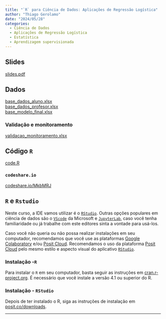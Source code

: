 ```yaml
---
title: "`R` para Ciência de Dados: Aplicações de Regressão Logística"
author: "Thiago Gerolamo"
date: "2024/05/28"
categories:
  - Ciência de Dados
  - Aplicações de Regressão Logística
  - Estatística
  - Aprendizagem supervisionada
---
```


## Slides

[slides.pdf](modelo_propensao.pdf){target="_blank"}

## Dados

[base_dados_aluno.xlsx](base_dados_aluno.xlsx){target="_blank"}<br>
[base_dados_profesor.xlsx](base_dados_profesor.xlsx){target="_blank"}<br>
[base_modelo_final.xlsx](https://docs.google.com/spreadsheets/d/1tfryKzlOX9nXjmAIP8qnJlNGEoluzN4bv9KPCx4mRMA/edit?usp=sharing){target="_blank"}<br>

### Validação e monitoramento

[validacao_monitoramento.xlsx](validacao_monitoramento.xlsx)

## Código `R`

[code.R](code.R)

### `codeshare.io`

[codeshare.io/MkbMRJ](https://codeshare.io/MkbMRJ){target="_blank"}


## `R` e `Rstudio`

Neste curso, a IDE vamos utilizar é o [`RStudio`](https://posit.co/downloads/){target="_blank"}. Outras opções populares em ciência de dados são o [`VScode`](https://code.visualstudio.com/Download){target="_blank"} da Microsoft e [`JupyterLab`](https://jupyter.org/install){target="_blank"}, caso você tenha familiaridade ou já trabalhe com este editores sinta a vontade para usá-los.

Caso você não queria ou não possa realizar instalações em seu computador, recomendamos que você use as plataformas [Google Colaboratory](https://colab.research.google.com/){target="_blank"} e/ou [Posit Cloud](https://posit.cloud){target="_blank"}. Recomendamos o uso da plataforma [Posit Cloud](https://posit.cloud){target="_blank"} pelo mesmo estilo e aspecto visual do aplicativo [`RStudio`](https://posit.co/downloads/){target="_blank"}.

### Instalação -`R`

Para instalar o `R` em seu computador, basta seguir as instruções em [cran.r-project.org](https://cran.r-project.org/). É necessário que você instale a versão 4.1 ou superior do R.

### Instalação - `RStudio`

Depois de ter instalado o R, siga as instruções de instalação em [posit.co/downloads](https://posit.co/downloads/).

---